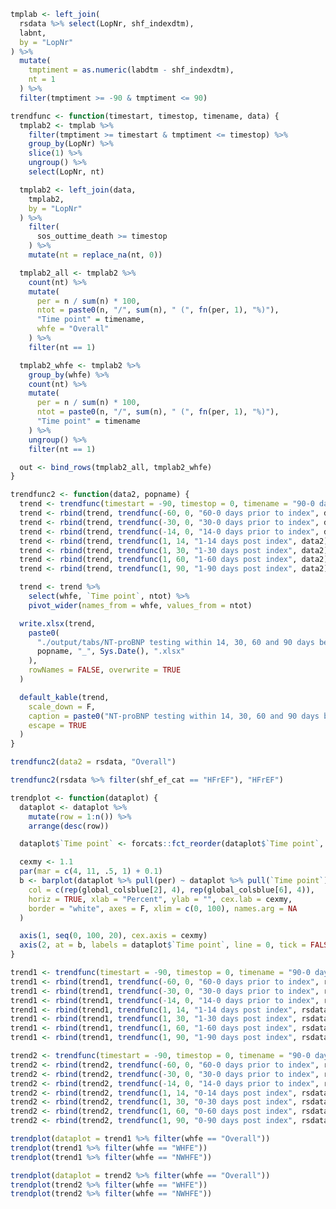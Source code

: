 ```r

tmplab <- left_join(
  rsdata %>% select(LopNr, shf_indexdtm),
  labnt,
  by = "LopNr"
) %>%
  mutate(
    tmptiment = as.numeric(labdtm - shf_indexdtm),
    nt = 1
  ) %>%
  filter(tmptiment >= -90 & tmptiment <= 90)

trendfunc <- function(timestart, timestop, timename, data) {
  tmplab2 <- tmplab %>%
    filter(tmptiment >= timestart & tmptiment <= timestop) %>%
    group_by(LopNr) %>%
    slice(1) %>%
    ungroup() %>%
    select(LopNr, nt)

  tmplab2 <- left_join(data,
    tmplab2,
    by = "LopNr"
  ) %>%
    filter(
      sos_outtime_death >= timestop
    ) %>%
    mutate(nt = replace_na(nt, 0))

  tmplab2_all <- tmplab2 %>%
    count(nt) %>%
    mutate(
      per = n / sum(n) * 100,
      ntot = paste0(n, "/", sum(n), " (", fn(per, 1), "%)"),
      "Time point" = timename,
      whfe = "Overall"
    ) %>%
    filter(nt == 1)

  tmplab2_whfe <- tmplab2 %>%
    group_by(whfe) %>%
    count(nt) %>%
    mutate(
      per = n / sum(n) * 100,
      ntot = paste0(n, "/", sum(n), " (", fn(per, 1), "%)"),
      "Time point" = timename
    ) %>%
    ungroup() %>%
    filter(nt == 1)

  out <- bind_rows(tmplab2_all, tmplab2_whfe)
}

trendfunc2 <- function(data2, popname) {
  trend <- trendfunc(timestart = -90, timestop = 0, timename = "90-0 days prior to index", data = data2)
  trend <- rbind(trend, trendfunc(-60, 0, "60-0 days prior to index", data2))
  trend <- rbind(trend, trendfunc(-30, 0, "30-0 days prior to index", data2))
  trend <- rbind(trend, trendfunc(-14, 0, "14-0 days prior to index", data2))
  trend <- rbind(trend, trendfunc(1, 14, "1-14 days post index", data2))
  trend <- rbind(trend, trendfunc(1, 30, "1-30 days post index", data2))
  trend <- rbind(trend, trendfunc(1, 60, "1-60 days post index", data2))
  trend <- rbind(trend, trendfunc(1, 90, "1-90 days post index", data2))

  trend <- trend %>%
    select(whfe, `Time point`, ntot) %>%
    pivot_wider(names_from = whfe, values_from = ntot)

  write.xlsx(trend,
    paste0(
      "./output/tabs/NT-proBNP testing within 14, 30, 60 and 90 days before and after the index date - ",
      popname, "_", Sys.Date(), ".xlsx"
    ),
    rowNames = FALSE, overwrite = TRUE
  )

  default_kable(trend,
    scale_down = F,
    caption = paste0("NT-proBNP testing within 14, 30, 60 and 90 days before and after the index date - ", popname),
    escape = TRUE
  )
}

trendfunc2(data2 = rsdata, "Overall")

trendfunc2(rsdata %>% filter(shf_ef_cat == "HFrEF"), "HFrEF")
```

```r

trendplot <- function(dataplot) {
  dataplot <- dataplot %>%
    mutate(row = 1:n()) %>%
    arrange(desc(row))

  dataplot$`Time point` <- forcats::fct_reorder(dataplot$`Time point`, dataplot$row)

  cexmy <- 1.1
  par(mar = c(4, 11, .5, 1) + 0.1)
  b <- barplot(dataplot %>% pull(per) ~ dataplot %>% pull(`Time point`),
    col = c(rep(global_colsblue[2], 4), rep(global_colsblue[6], 4)),
    horiz = TRUE, xlab = "Percent", ylab = "", cex.lab = cexmy,
    border = "white", axes = F, xlim = c(0, 100), names.arg = NA
  )

  axis(1, seq(0, 100, 20), cex.axis = cexmy)
  axis(2, at = b, labels = dataplot$`Time point`, line = 0, tick = FALSE, cex.axis = cexmy, las = 2, gap.axis = -10000000)
}

trend1 <- trendfunc(timestart = -90, timestop = 0, timename = "90-0 days prior to index", data = rsdata)
trend1 <- rbind(trend1, trendfunc(-60, 0, "60-0 days prior to index", rsdata))
trend1 <- rbind(trend1, trendfunc(-30, 0, "30-0 days prior to index", rsdata))
trend1 <- rbind(trend1, trendfunc(-14, 0, "14-0 days prior to index", rsdata))
trend1 <- rbind(trend1, trendfunc(1, 14, "1-14 days post index", rsdata))
trend1 <- rbind(trend1, trendfunc(1, 30, "1-30 days post index", rsdata))
trend1 <- rbind(trend1, trendfunc(1, 60, "1-60 days post index", rsdata))
trend1 <- rbind(trend1, trendfunc(1, 90, "1-90 days post index", rsdata))

trend2 <- trendfunc(timestart = -90, timestop = 0, timename = "90-0 days prior to index", data = rsdata %>% filter(shf_ef_cat == "HFrEF"))
trend2 <- rbind(trend2, trendfunc(-60, 0, "60-0 days prior to index", rsdata %>% filter(shf_ef_cat == "HFrEF")))
trend2 <- rbind(trend2, trendfunc(-30, 0, "30-0 days prior to index", rsdata %>% filter(shf_ef_cat == "HFrEF")))
trend2 <- rbind(trend2, trendfunc(-14, 0, "14-0 days prior to index", rsdata %>% filter(shf_ef_cat == "HFrEF")))
trend2 <- rbind(trend2, trendfunc(1, 14, "0-14 days post index", rsdata %>% filter(shf_ef_cat == "HFrEF")))
trend2 <- rbind(trend2, trendfunc(1, 30, "0-30 days post index", rsdata %>% filter(shf_ef_cat == "HFrEF")))
trend2 <- rbind(trend2, trendfunc(1, 60, "0-60 days post index", rsdata %>% filter(shf_ef_cat == "HFrEF")))
trend2 <- rbind(trend2, trendfunc(1, 90, "0-90 days post index", rsdata %>% filter(shf_ef_cat == "HFrEF")))

trendplot(dataplot = trend1 %>% filter(whfe == "Overall"))
trendplot(trend1 %>% filter(whfe == "WHFE"))
trendplot(trend1 %>% filter(whfe == "NWHFE"))

trendplot(dataplot = trend2 %>% filter(whfe == "Overall"))
trendplot(trend2 %>% filter(whfe == "WHFE"))
trendplot(trend2 %>% filter(whfe == "NWHFE"))
```             
